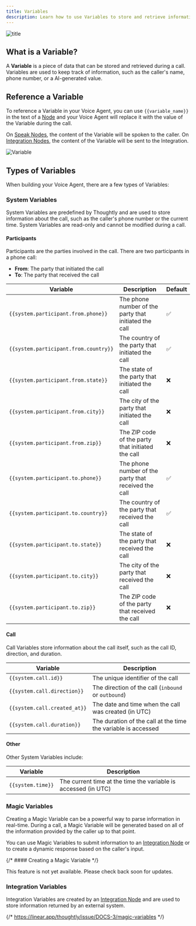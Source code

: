 ```yaml
---
title: Variables
description: Learn how to use Variables to store and retrieve information during a call
---
```


![title](/images/hero/variables.png)

## What is a Variable?

A **Variable** is a piece of data that can be stored and retrieved during a call. Variables are used to keep track of information, such as the caller's name, phone number, or a AI-generated value.

## Reference a Variable

To reference a Variable in your Voice Agent, you can use `{{variable_name}}` in the text of a [Node](/build/agent-builder/nodes) and your Voice Agent will replace it with the value of the Variable during the call.

On [Speak Nodes](/build/agent-builder/nodes#speak-node), the content of the Variable will be spoken to the caller. On [Integration Nodes](/build/agent-builder/nodes#integration-node), the content of the Variable will be sent to the Integration.

![Variable](/images/ui/variables.png)

## Types of Variables

When building your Voice Agent, there are a few types of Variables:

### System Variables

System Variables are predefined by Thoughtly and are used to store information about the call, such as the caller's phone number or the current time. System Variables are read-only and cannot be modified during a call.

#### Participants

Participants are the parties involved in the call. There are two participants in a phone call:

- **From**: The party that initiated the call
- **To**: The party that received the call

| Variable | Description                           | <Tooltip tip="Some variables are not always available. For example, state and zip would not be accessible if the party is not from the United States.">Default</Tooltip> |
| -------- | ------------------------------------- | ------------ |
| `{{system.participant.from.phone}}` | The phone number of the party that initiated the call | ✅ |
| `{{system.participant.from.country}}` | The country of the party that initiated the call | ✅ |
| `{{system.participant.from.state}}` | The state of the party that initiated the call | ❌ |
| `{{system.participant.from.city}}` | The city of the party that initiated the call | ❌ |
| `{{system.participant.from.zip}}` | The ZIP code of the party that initiated the call | ❌ |
| `{{system.participant.to.phone}}` | The phone number of the party that received the call | ✅ |
| `{{system.participant.to.country}}` | The country of the party that received the call | ✅ |
| `{{system.participant.to.state}}` | The state of the party that received the call | ❌ |
| `{{system.participant.to.city}}` | The city of the party that received the call | ❌ |
| `{{system.participant.to.zip}}` | The ZIP code of the party that received the call | ❌ |


#### Call

Call Variables store information about the call itself, such as the call ID, direction, and duration.


| Variable | Description                           |
| -------- | ------------------------------------- |
| `{{system.call.id}}` | The unique identifier of the call |
| `{{system.call.direction}}` | The direction of the call (`inbound` or `outbound`) |
| `{{system.call.created_at}}` | The date and time when the call was created (in UTC) |
| `{{system.call.duration}}` | The duration of the call at the time the variable is accessed |


#### Other

Other System Variables include:

| Variable | Description                           |
| -------- | ------------------------------------- |
| `{{system.time}}` | The current time at the time the variable is accessed (in UTC) |


### Magic Variables

Creating a Magic Variable can be a powerful way to parse information in real-time. During a call, a Magic Variable will be generated based on all of the information provided by the caller up to that point.

You can use Magic Variables to submit information to an [Integration Node](/build/agent-builder/nodes#integration-node) or to create a dynamic response based on the caller's input.

{/* #### Creating a Magic Variable */}

<Note>This feature is not yet available. Please check back soon for updates.</Note>

### Integration Variables

Integration Variables are created by an [Integration Node](/build/agent-builder/nodes#integration-node) and are used to store information returned by an external system.

{/* https://linear.app/thoughtly/issue/DOCS-3/magic-variables */}


<NextSection
	title="Training & Rules"
	icon="brain-circuit"
	href="/build/agent-builder/training-and-rules"
	description="Learn how to train your Voice Agent and define the rules of the conversation"
/>
